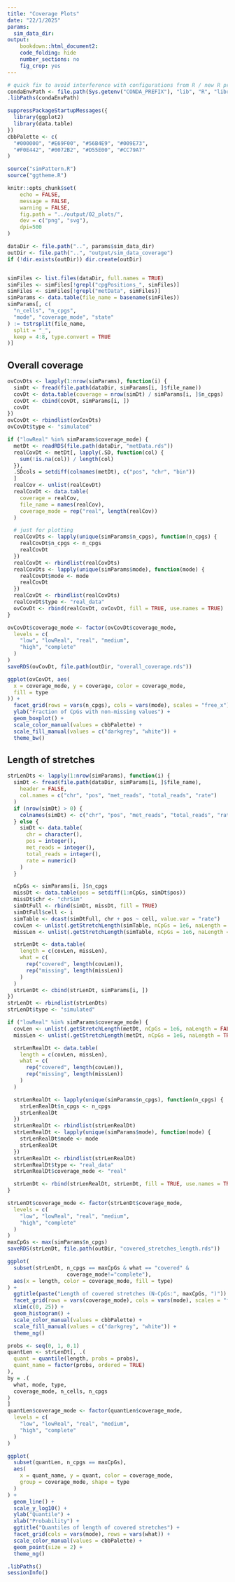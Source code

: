 ```yaml
---
title: "Coverage Plots"
date: "22/1/2025"
params: 
  sim_data_dir: 
output:
    bookdown::html_document2:
    code_folding: hide
    number_sections: no
    fig_crop: yes
---
```


```r
# quick fix to avoid interference with configurations from R / new R process creating upon render
condaEnvPath <- file.path(Sys.getenv("CONDA_PREFIX"), "lib", "R", "library")
.libPaths(condaEnvPath)

suppressPackageStartupMessages({
  library(ggplot2)
  library(data.table)
})
cbbPalette <- c(
  "#000000", "#E69F00", "#56B4E9", "#009E73",
  "#F0E442", "#0072B2", "#D55E00", "#CC79A7"
)

source("simPattern.R")
source("ggtheme.R")

knitr::opts_chunk$set(
    echo = FALSE,
    message = FALSE,
    warning = FALSE,
    fig.path = "../output/02_plots/",
    dev = c("png", "svg"),
    dpi=500
)
```

```r
dataDir <- file.path("..", params$sim_data_dir)
outDir <- file.path("..", "output/sim_data_coverage")
if (!dir.exists(outDir)) dir.create(outDir)


simFiles <- list.files(dataDir, full.names = TRUE)
simFiles <- simFiles[!grepl("cpgPositions_", simFiles)]
simFiles <- simFiles[!grepl("metData", simFiles)]
simParams <- data.table(file_name = basename(simFiles))
simParams[, c(
  "n_cells", "n_cpgs",
  "mode", "coverage_mode", "state"
) := tstrsplit(file_name,
  split = "_",
  keep = 4:8, type.convert = TRUE
)]
```

## Overall coverage

```r
ovCovDts <- lapply(1:nrow(simParams), function(i) {
  simDt <- fread(file.path(dataDir, simParams[i, ]$file_name))
  covDt <- data.table(coverage = nrow(simDt) / simParams[i, ]$n_cpgs)
  covDt <- cbind(covDt, simParams[i, ])
  covDt
})
ovCovDt <- rbindlist(ovCovDts)
ovCovDt$type <- "simulated"

if ("lowReal" %in% simParams$coverage_mode) {
  metDt <- readRDS(file.path(dataDir, "metData.rds"))
  realCovDt <- metDt[, lapply(.SD, function(col) {
    sum(!is.na(col)) / length(col)
  }),
  .SDcols = setdiff(colnames(metDt), c("pos", "chr", "bin"))
  ]
  realCov <- unlist(realCovDt)
  realCovDt <- data.table(
    coverage = realCov,
    file_name = names(realCov),
    coverage_mode = rep("real", length(realCov))
  )

  # just for plotting
  realCovDts <- lapply(unique(simParams$n_cpgs), function(n_cpgs) {
    realCovDt$n_cpgs <- n_cpgs
    realCovDt
  })
  realCovDt <- rbindlist(realCovDts)
  realCovDts <- lapply(unique(simParams$mode), function(mode) {
    realCovDt$mode <- mode
    realCovDt
  })
  realCovDt <- rbindlist(realCovDts)
  realCovDt$type <- "real_data"
  ovCovDt <- rbind(realCovDt, ovCovDt, fill = TRUE, use.names = TRUE)
}

ovCovDt$coverage_mode <- factor(ovCovDt$coverage_mode,
  levels = c(
    "low", "lowReal", "real", "medium",
    "high", "complete"
  )
)
saveRDS(ovCovDt, file.path(outDir, "overall_coverage.rds"))

ggplot(ovCovDt, aes(
  x = coverage_mode, y = coverage, color = coverage_mode,
  fill = type
)) +
  facet_grid(rows = vars(n_cpgs), cols = vars(mode), scales = "free_x") +
  ylab("Fraction of CpGs with non-missing values") +
  geom_boxplot() +
  scale_color_manual(values = cbbPalette) +
  scale_fill_manual(values = c("darkgrey", "white")) +
  theme_bw()
```

## Length of stretches

```r
strLenDts <- lapply(1:nrow(simParams), function(i) {
  simDt <- fread(file.path(dataDir, simParams[i, ]$file_name),
    header = FALSE,
    col.names = c("chr", "pos", "met_reads", "total_reads", "rate")
  )
  if (nrow(simDt) > 0) {
    colnames(simDt) <- c("chr", "pos", "met_reads", "total_reads", "rate")
  } else {
    simDt <- data.table(
      chr = character(),
      pos = integer(),
      met_reads = integer(),
      total_reads = integer(),
      rate = numeric()
    )
  }

  nCpGs <- simParams[i, ]$n_cpgs
  missDt <- data.table(pos = setdiff(1:nCpGs, simDt$pos))
  missDt$chr <- "chrSim"
  simDtFull <- rbind(simDt, missDt, fill = TRUE)
  simDtFull$cell <- i
  simTable <- dcast(simDtFull, chr + pos ~ cell, value.var = "rate")
  covLen <- unlist(.getStretchLength(simTable, nCpGs = 1e6, naLength = FALSE))
  missLen <- unlist(.getStretchLength(simTable, nCpGs = 1e6, naLength = TRUE))

  strLenDt <- data.table(
    length = c(covLen, missLen),
    what = c(
      rep("covered", length(covLen)),
      rep("missing", length(missLen))
    )
  )
  strLenDt <- cbind(strLenDt, simParams[i, ])
})
strLenDt <- rbindlist(strLenDts)
strLenDt$type <- "simulated"

if ("lowReal" %in% simParams$coverage_mode) {
  covLen <- unlist(.getStretchLength(metDt, nCpGs = 1e6, naLength = FALSE))
  missLen <- unlist(.getStretchLength(metDt, nCpGs = 1e6, naLength = TRUE))

  strLenRealDt <- data.table(
    length = c(covLen, missLen),
    what = c(
      rep("covered", length(covLen)),
      rep("missing", length(missLen))
    )
  )

  strLenRealDt <- lapply(unique(simParams$n_cpgs), function(n_cpgs) {
    strLenRealDt$n_cpgs <- n_cpgs
    strLenRealDt
  })
  strLenRealDt <- rbindlist(strLenRealDt)
  strLenRealDt <- lapply(unique(simParams$mode), function(mode) {
    strLenRealDt$mode <- mode
    strLenRealDt
  })
  strLenRealDt <- rbindlist(strLenRealDt)
  strLenRealDt$type <- "real_data"
  strLenRealDt$coverage_mode <- "real"

  strLenDt <- rbind(strLenRealDt, strLenDt, fill = TRUE, use.names = TRUE)
}

strLenDt$coverage_mode <- factor(strLenDt$coverage_mode,
  levels = c(
    "low", "lowReal", "real", "medium",
    "high", "complete"
  )
)
maxCpGs <- max(simParams$n_cpgs)
saveRDS(strLenDt, file.path(outDir, "covered_stretches_length.rds"))

ggplot(
  subset(strLenDt, n_cpgs == maxCpGs & what == "covered" & 
                   coverage_mode!="complete"),
  aes(x = length, color = coverage_mode, fill = type)
) +
  ggtitle(paste("Length of covered stretches (N-CpGs:", maxCpGs, ")")) +
  facet_grid(rows = vars(coverage_mode), cols = vars(mode), scales = "free") +
  xlim(c(0, 25)) +
  geom_histogram() +
  scale_color_manual(values = cbbPalette) +
  scale_fill_manual(values = c("darkgrey", "white")) +
  theme_ng()
```

```r
probs <- seq(0, 1, 0.1)
quantLen <- strLenDt[, .(
  quant = quantile(length, probs = probs),
  quant_name = factor(probs, ordered = TRUE)
),
by = .(
  what, mode, type,
  coverage_mode, n_cells, n_cpgs
)
]
quantLen$coverage_mode <- factor(quantLen$coverage_mode,
  levels = c(
    "low", "lowReal", "real", "medium",
    "high", "complete"
  )
)

ggplot(
  subset(quantLen, n_cpgs == maxCpGs),
  aes(
    x = quant_name, y = quant, color = coverage_mode,
    group = coverage_mode, shape = type
  )
) +
  geom_line() +
  scale_y_log10() +
  ylab("Quantile") +
  xlab("Probability") +
  ggtitle("Quantiles of length of covered stretches") +
  facet_grid(cols = vars(mode), rows = vars(what)) +
  scale_color_manual(values = cbbPalette) +
  geom_point(size = 2) +
  theme_ng()
```

```r
.libPaths()
sessionInfo()
```
